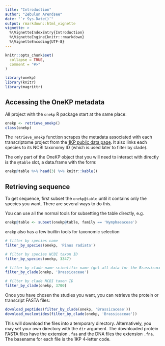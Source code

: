 ```yaml
---
title: "Introduction"
author: "Zebulun Arendsee"
date: "`r Sys.Date()`"
output: rmarkdown::html_vignette
vignette: >
  %\VignetteIndexEntry{Introduction}
  %\VignetteEngine{knitr::rmarkdown}
  %\VignetteEncoding{UTF-8}
---
```


```r
knitr::opts_chunk$set(
  collapse = TRUE,
  comment = "#>"
)
```

```r
library(onekp)
library(knitr)
library(magrittr)
```

## Accessing the OneKP metadata

All project with the `onekp` R package start at the same place:

```r
onekp <- retrieve_onekp()
class(onekp)
```

The `retrieve_onekp` function scrapes the metadata associated with each
transcriptome project from the [1KP public data
page](http://www.onekp.com/public_data.html). It also links each species to its
NCBI taxonomy ID (which is used later to filter by clade).

The only part of the OneKP object that you will need to interact with directly
is the `@table` slot, a data.frame with the form:

```r
onekp@table %>% head(3) %>% knitr::kable()
```

## Retrieving sequence

To get sequence, first subset the `onekp@table` until it contains only the
species you want. There are several ways to do this.

You can use all the normal tools for subsetting the table directly, e.g.

```r
onekp@table <- subset(onekp@table, family == 'Nymphaeaceae')
```

`onekp` also has a few builtin tools for taxonomic selection


```r
# filter by species name
filter_by_species(onekp, 'Pinus radiata')

# filter by species NCBI taxon ID
filter_by_species(onekp, 3347)

# filter by clade name scientific name (get all data for the Brassicaceae family)
filter_by_clade(onekp, 'Brassicaceae')

# filter by clade NCBI taxon ID
filter_by_clade(onekp, 3700)
```

Once you have chosen the studies you want, you can retrieve the protein or
transcript FASTA files:

```r
download_peptides(filter_by_clade(onekp, 'Brassicaceae'))
download_nucleotides(filter_by_clade(onekp, 'Brassicaceae'))
```

This will download the files into a temporary directory. Alternatively, you may
set your own directory with the `dir` argument. The downloaded protein FASTA
files have the extension `.faa` and the DNA files the extension `.fna`. The
basename for each file is the 1KP 4-letter code.

